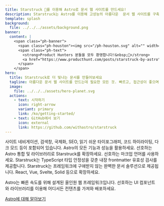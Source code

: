 ```yaml
---
title: Starstruck 🌟를 이용해 Astro로 문서 웹 사이트를 만드세요!
description: Starstruck는 Astro를 이용해 고성능의 아름다운  문서 웹 사이트를 구축할 수 있도록 도와줍니다.
template: splash
background:
  file: ../../../assets/background.png
banner:
  content: |
    <span class="ph-banner">
      <span class="ph-houston"><img src="/ph-houston.svg" alt="" width="72" height="72"/></span>
      <span class="ph-text">
        <strong>Product Hunters 분들을 모두 환영합니다!&nbsp;👋</strong>
        <a href="https://www.producthunt.com/posts/starstruck-by-astro">현재 라이브 중입니다!</a>
      </span>
    </span>
hero:
  title: Starstruck로 더 빛나는 문서를 만들어보세요
  tagline: 아름다운 문서 웹 사이트를 만드는데 필요한 모든 것. 빠르고, 접근성이 좋으며 사용하기 쉽습니다.
  image:
    file: ../../../assets/hero-planet.svg
  actions:
    - text: 시작하기
      icon: right-arrow
      variant: primary
      link: /ko/getting-started/
    - text: GitHub에서 보기
      icon: external
      link: https://github.com/withastro/starstruck
---
```



<CardGrid stagger>
	<Card title="아름다운 문서" icon="open-book">
		사이트 네비게이션, 검색창, 국제화, SEO, 읽기 쉬운 타이포그래피, 코드
		하이라이팅, 다크 모드 등이 포함되어 있습니다.
	</Card>
	<Card title="Astro 기반" icon="rocket">
		Astro의 모든 기능과 성능을 활용하세요. 선호하는 Astro 통합 및 라이브러리로
		Starstruck를 확장하세요.
	</Card>
	<Card title="Markdown, Markdoc, MDX" icon="document">
		선호하는 마크업 언어를 사용하세요. Starstruck는 TypeScript 타입 안정성을 갖춘
		내장 frontmatter 유효성 검사를 제공합니다.
	</Card>
	<Card title="선호하는 UI 컴포넌트 사용" icon="puzzle">
    	Starstruck는 프레임워크에 구애받지 않는 완벽한 문서 솔루션으로 제공됩니다. React, Vue, Svelte, Solid 등으로 확장하세요.
	</Card>

</CardGrid>

<AboutAstro title="제공">

Astro는 빠른 속도를 위해 설계된 올인원 웹 프레임워크입니다. 선호하는 UI 컴포넌트와 라이브러리를 이용해 어디서든 컨텐츠를 가져와 배포하세요.

[Astro에 대해 알아보기](https://astro.build/)

</AboutAstro>
